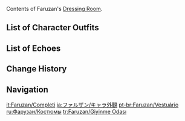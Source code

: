 {{CharacterTabs}}
Contents of Faruzan's [[Dressing Room]].

==List of Character Outfits==
{{Outfits by Category Table|Faruzan Outfits|nocharacter=1}}

==List of Echoes==
{{Echoes by Category Table|Faruzan Echoes|nocharacter=1}}

==Change History==
{{Change History|3.3}}

==Navigation==
{{Character Navbox|Dressing Room}}

[[it:Faruzan/Completi]]
[[ja:ファルザン/キャラ外観]]
[[pt-br:Faruzan/Vestuário]]
[[ru:Фарузан/Костюмы]]
[[tr:Faruzan/Giyinme Odası]]